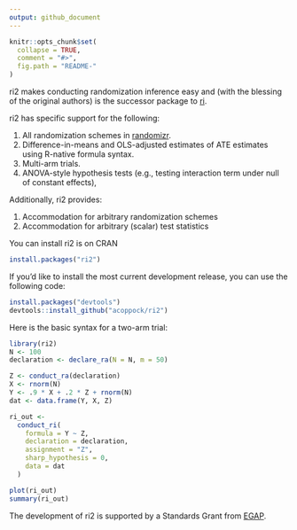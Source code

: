 ```yaml
---
output: github_document
---
```


<!-- README.md is generated from README.Rmd. Please edit that file -->

```r
knitr::opts_chunk$set(
  collapse = TRUE,
  comment = "#>",
  fig.path = "README-"
)
```


ri2 makes conducting randomization inference easy and (with the blessing of the original authors) is the successor package to [ri](https://cran.r-project.org/web/packages/ri/index.html).

ri2 has specific support for the following:

1. All randomization schemes in [randomizr](http://randomizr.declaredesign.org).
2. Difference-in-means and OLS-adjusted estimates of ATE estimates using R-native formula syntax.
3. Multi-arm trials.
4. ANOVA-style hypothesis tests (e.g., testing interaction term under null of constant effects),

Additionally, ri2 provides:

1. Accommodation for arbitrary randomization schemes
2. Accommodation for arbitrary (scalar) test statistics

You can install ri2 is on CRAN
```r
install.packages("ri2")
```

If you'd like to install the most current development release, you can use the following code:


```r
install.packages("devtools")
devtools::install_github("acoppock/ri2")
```

Here is the basic syntax for a two-arm trial:

```r
library(ri2)
N <- 100
declaration <- declare_ra(N = N, m = 50)

Z <- conduct_ra(declaration)
X <- rnorm(N)
Y <- .9 * X + .2 * Z + rnorm(N)
dat <- data.frame(Y, X, Z)

ri_out <-
  conduct_ri(
    formula = Y ~ Z,
    declaration = declaration,
    assignment = "Z",
    sharp_hypothesis = 0,
    data = dat
  )

plot(ri_out)
summary(ri_out)
```

The development of ri2 is supported by a Standards Grant from [EGAP](http://egap.org).
